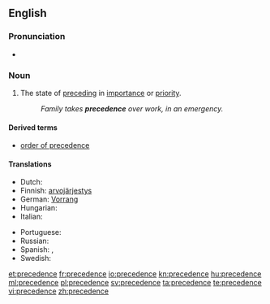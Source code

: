 ==English==

===Pronunciation===
* {{audio|en-us-precedence.ogg|Audio (US)}}

===Noun===
{{en-noun}}

# The state of [[preceding]] in [[importance]] or [[priority]].
#: ''Family takes '''precedence''' over work, in an emergency.''

====Derived terms====
* [[order of precedence]]

====Translations====
{{trans-top|the state of preceding in importance or priority}}
* Dutch: {{t-|nl|voorrang|m}}
* Finnish: [[arvojärjestys]]
* German: [[Vorrang]] {{m}}
* Hungarian: {{t|hu|elsőbbség}}
* Italian: {{t+|it|precedenza|f}}
{{trans-mid}}
* Portuguese: {{t+|pt|precedência|f}}
* Russian: {{t+|ru|предшествование|tr=predšestvovánije}}
* Spanish: {{t|es|prioridad|f}}, {{t|es|precedencia|f}}
* Swedish: {{t|sv|företräde|n}}
{{trans-bottom}}

[[et:precedence]]
[[fr:precedence]]
[[io:precedence]]
[[kn:precedence]]
[[hu:precedence]]
[[ml:precedence]]
[[pl:precedence]]
[[sv:precedence]]
[[ta:precedence]]
[[te:precedence]]
[[vi:precedence]]
[[zh:precedence]]